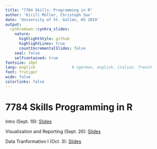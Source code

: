 ```yaml
---
title: "7784 Skills: Programming in R"
author: 'Kirill Müller, Christoph Sax'
date: 'University of St. Gallen, HS 2019'
output:
  cynkradown::cynkra_slides:
    nature:
      highlightStyle: github
      highlightLines: true
      countIncrementalSlides: false
    seal: false
    selfcontained: true
fontsize: 10pt
lang: english                # ngerman, english, italian, french
font: frutiger
wide: false
colorlinks: false
---
```



# 7784 Skills Programming in R

Intro (Sept. 19): [Slides](01-intro.html)

Visualization and Reporting (Sept. 26): [Slides](02-visualization.html)

Data Tranformation I (Oct. 3): [Slides](03-transformation-1.html)
